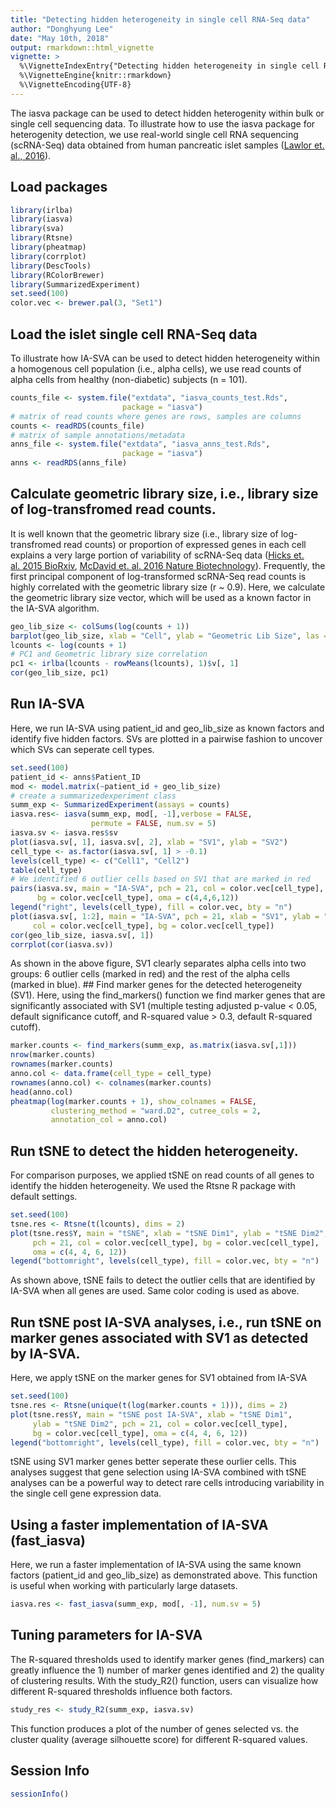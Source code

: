 ```yaml
---
title: "Detecting hidden heterogeneity in single cell RNA-Seq data"
author: "Donghyung Lee"
date: "May 10th, 2018"
output: rmarkdown::html_vignette
vignette: >
  %\VignetteIndexEntry{"Detecting hidden heterogeneity in single cell RNA-Seq data"}
  %\VignetteEngine{knitr::rmarkdown}
  %\VignetteEncoding{UTF-8}
---
```



The iasva package can be used to detect hidden heterogenity within bulk or 
single cell sequencing data. To illustrate how to use the iasva package for
heterogenity detection, we use real-world single cell RNA sequencing (scRNA-Seq)
data obtained from human pancreatic islet samples 
([Lawlor et. al., 2016](http://genome.cshlp.org/content/early/2017/01/16/gr.212720.116)). 

## Load packages
```r
library(irlba) 
library(iasva)
library(sva)
library(Rtsne)
library(pheatmap)
library(corrplot)
library(DescTools)
library(RColorBrewer)
library(SummarizedExperiment)
set.seed(100)
color.vec <- brewer.pal(3, "Set1")
```

## Load the islet single cell RNA-Seq data
To illustrate how IA-SVA can be used to detect hidden heterogeneity within
a homogenous cell population (i.e., alpha cells), we use read counts of alpha
cells from healthy (non-diabetic) subjects (n = 101).   
```r
counts_file <- system.file("extdata", "iasva_counts_test.Rds",
                         package = "iasva")
# matrix of read counts where genes are rows, samples are columns
counts <- readRDS(counts_file)
# matrix of sample annotations/metadata
anns_file <- system.file("extdata", "iasva_anns_test.Rds",
                         package = "iasva")
anns <- readRDS(anns_file)
```

## Calculate geometric library size, i.e., library size of log-transfromed read counts. 
It is well known that the geometric library size
(i.e., library size of log-transfromed read counts) or proportion of expressed
genes in each cell explains a very large portion of variability of scRNA-Seq 
data ([Hicks et. al. 2015 BioRxiv](http://biorxiv.org/content/early/2015/08/25/025528),
[McDavid et. al. 2016 Nature Biotechnology](http://www.nature.com/nbt/journal/v34/n6/full/nbt.3498.html)). 
Frequently, the first principal component of log-transformed scRNA-Seq read
counts is highly correlated with the geometric library size (r ~ 0.9). 
Here, we calculate the geometric library size vector, which will be used
as a known factor in the IA-SVA algorithm.
```r
geo_lib_size <- colSums(log(counts + 1))
barplot(geo_lib_size, xlab = "Cell", ylab = "Geometric Lib Size", las = 2)
lcounts <- log(counts + 1)
# PC1 and Geometric library size correlation
pc1 <- irlba(lcounts - rowMeans(lcounts), 1)$v[, 1]
cor(geo_lib_size, pc1)
```

## Run IA-SVA
Here, we run IA-SVA using patient_id and geo_lib_size as known factors
and identify five hidden factors. SVs are plotted in a pairwise fashion to
uncover which SVs can seperate cell types. 
```r
set.seed(100)
patient_id <- anns$Patient_ID
mod <- model.matrix(~patient_id + geo_lib_size)
# create a summarizedexperiment class
summ_exp <- SummarizedExperiment(assays = counts)
iasva.res<- iasva(summ_exp, mod[, -1],verbose = FALSE, 
                  permute = FALSE, num.sv = 5)
iasva.sv <- iasva.res$sv
plot(iasva.sv[, 1], iasva.sv[, 2], xlab = "SV1", ylab = "SV2")
cell_type <- as.factor(iasva.sv[, 1] > -0.1) 
levels(cell_type) <- c("Cell1", "Cell2")
table(cell_type)
# We identified 6 outlier cells based on SV1 that are marked in red
pairs(iasva.sv, main = "IA-SVA", pch = 21, col = color.vec[cell_type],
      bg = color.vec[cell_type], oma = c(4,4,6,12))
legend("right", levels(cell_type), fill = color.vec, bty = "n")
plot(iasva.sv[, 1:2], main = "IA-SVA", pch = 21, xlab = "SV1", ylab = "SV2",
     col = color.vec[cell_type], bg = color.vec[cell_type])
cor(geo_lib_size, iasva.sv[, 1])
corrplot(cor(iasva.sv))
```

As shown in the above figure, SV1 clearly separates alpha cells into two
groups: 6 outlier cells (marked in red) and the rest of the alpha cells
(marked in blue). 
## Find marker genes for the detected heterogeneity (SV1).
Here, using the find_markers() function we find marker genes that are
significantly associated with SV1 (multiple testing adjusted p-value < 0.05,
default significance cutoff, and R-squared value > 0.3, default R-squared cutoff).  
```r
marker.counts <- find_markers(summ_exp, as.matrix(iasva.sv[,1]))
nrow(marker.counts)
rownames(marker.counts)
anno.col <- data.frame(cell_type = cell_type)
rownames(anno.col) <- colnames(marker.counts)
head(anno.col)
pheatmap(log(marker.counts + 1), show_colnames = FALSE,
         clustering_method = "ward.D2", cutree_cols = 2,
         annotation_col = anno.col)
```

## Run tSNE to detect the hidden heterogeneity.
For comparison purposes, we applied tSNE on read counts of all genes to
identify the hidden heterogeneity. We used the Rtsne R package with default settings.

```r
set.seed(100)
tsne.res <- Rtsne(t(lcounts), dims = 2)
plot(tsne.res$Y, main = "tSNE", xlab = "tSNE Dim1", ylab = "tSNE Dim2",
     pch = 21, col = color.vec[cell_type], bg = color.vec[cell_type],
     oma = c(4, 4, 6, 12))
legend("bottomright", levels(cell_type), fill = color.vec, bty = "n")
```

As shown above, tSNE fails to detect the outlier cells that are identified by
IA-SVA when all genes are used. Same color coding is used as above. 

## Run tSNE post IA-SVA analyses, i.e., run tSNE on marker genes associated with SV1 as detected by IA-SVA. 
Here, we apply tSNE on the marker genes for SV1 obtained from IA-SVA
```r
set.seed(100)
tsne.res <- Rtsne(unique(t(log(marker.counts + 1))), dims = 2)
plot(tsne.res$Y, main = "tSNE post IA-SVA", xlab = "tSNE Dim1",
     ylab = "tSNE Dim2", pch = 21, col = color.vec[cell_type],
     bg = color.vec[cell_type], oma = c(4, 4, 6, 12))
legend("bottomright", levels(cell_type), fill = color.vec, bty = "n")
```

tSNE using SV1 marker genes better seperate these ourlier cells. 
This analyses suggest that gene selection using IA-SVA combined
with tSNE analyses can be a powerful way to detect rare cells introducing
variability in the single cell gene expression data. 

## Using a faster implementation of IA-SVA (fast_iasva)
Here, we run a faster implementation of IA-SVA using the same known
factors (patient_id and geo_lib_size) as demonstrated above. This function
is useful when working with particularly large datasets.
```r
iasva.res <- fast_iasva(summ_exp, mod[, -1], num.sv = 5)
```

## Tuning parameters for IA-SVA
The R-squared thresholds used to identify marker genes (find_markers)
can greatly influence the 1) number of marker genes identified and 2)
the quality of clustering results. With the study_R2() function,
users can visualize how different R-squared thresholds influence both factors.

```r
study_res <- study_R2(summ_exp, iasva.sv)
```
This function produces a plot of the number of genes selected vs. the 
cluster quality (average silhouette score) for different R-squared values.

## Session Info
```r
sessionInfo()
```